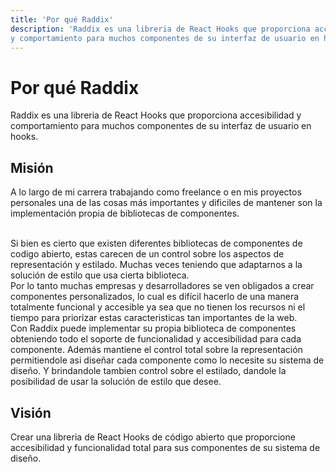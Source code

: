 ```yaml
---
title: 'Por qué Raddix'
description: 'Raddix es una libreria de React Hooks que proporciona accesibilidad
y comportamiento para muchos componentes de su interfaz de usuario en hooks.'
---
```


# Por qué Raddix

Raddix es una libreria de React Hooks que proporciona accesibilidad
y comportamiento para muchos componentes de su interfaz de usuario en hooks.

## Misión

A lo largo de mi carrera trabajando como freelance o en mis proyectos
personales una de las cosas más importantes y dificiles de mantener son
la implementación propia de bibliotecas de componentes.

<br />
Si bien es cierto que existen diferentes bibliotecas de componentes de codigo abierto,
estas carecen de un control sobre los aspectos de representación y estilado. Muchas
veces teniendo que adaptarnos a la solución de estilo que usa cierta biblioteca.

<br />
Por lo tanto muchas empresas y desarrolladores se ven obligados a crear componentes
personalizados, lo cual es difícil hacerlo de una manera totalmente funcional y accesible
ya sea que no tienen los recursos ni el tiempo para priorizar estas caracteristicas
tan importantes de la web.

<br />
Con Raddix puede implementar su propia biblioteca de componentes obteniendo todo
el soporte de funcionalidad y accesibilidad para cada componente. Además mantiene
el control total sobre la representación permitiendole asi diseñar cada componente
como lo necesite su sistema de diseño. Y brindandole tambien control sobre el estilado,
dandole la posibilidad de usar la solución de estilo que desee.

## Visión

Crear una libreria de React Hooks de código abierto que proporcione accesibilidad
y funcionalidad total para sus componentes de su sistema de diseño.
